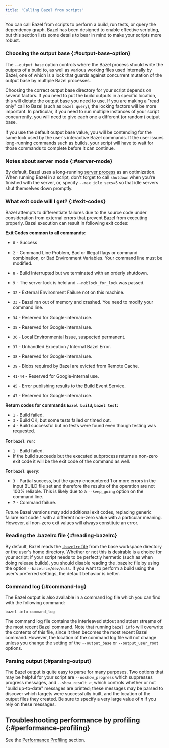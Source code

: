 ```yaml
---
title: 'Calling Bazel from scripts'
---
```


You can call Bazel from scripts to perform a build, run tests, or query
the dependency graph. Bazel has been designed to enable effective scripting, but
this section lists some details to bear in mind to make your scripts more
robust.

### Choosing the output base {:#output-base-option}

The `--output_base` option controls where the Bazel process should write the
outputs of a build to, as well as various working files used internally by
Bazel, one of which is a lock that guards against concurrent mutation of the
output base by multiple Bazel processes.

Choosing the correct output base directory for your script depends on several
factors. If you need to put the build outputs in a specific location, this will
dictate the output base you need to use. If you are making a "read only" call to
Bazel (such as `bazel query`), the locking factors will be more important. In
particular, if you need to run multiple instances of your script concurrently,
you will need to give each one a different (or random) output base.

If you use the default output base value, you will be contending for the same
lock used by the user's interactive Bazel commands. If the user issues
long-running commands such as builds, your script will have to wait for those
commands to complete before it can continue.

### Notes about server mode {:#server-mode}

By default, Bazel uses a long-running [server process](/versions/7.6.0/run/client-server) as an
optimization. When running Bazel in a script, don't forget to call `shutdown`
when you're finished with the server, or, specify `--max_idle_secs=5` so that
idle servers shut themselves down promptly.

### What exit code will I get? {:#exit-codes}

Bazel attempts to differentiate failures due to the source code under
consideration from external errors that prevent Bazel from executing properly.
Bazel execution can result in following exit codes:

**Exit Codes common to all commands:**

-   `0` - Success
-   `2` - Command Line Problem, Bad or Illegal flags or command combination, or
    Bad Environment Variables. Your command line must be modified.
-   `8` - Build Interrupted but we terminated with an orderly shutdown.
-   `9` - The server lock is held and `--noblock_for_lock` was passed.
-   `32` - External Environment Failure not on this machine.

-   `33` - Bazel ran out of memory and crashed. You need to modify your command line.
-   `34` - Reserved for Google-internal use.
-   `35` - Reserved for Google-internal use.
-   `36` - Local Environmental Issue, suspected permanent.
-   `37` - Unhandled Exception / Internal Bazel Error.
-   `38` - Reserved for Google-internal use.
-   `39` - Blobs required by Bazel are evicted from Remote Cache.
-   `41-44` - Reserved for Google-internal use.
-   `45` - Error publishing results to the Build Event Service.
-   `47` - Reserved for Google-internal use.

**Return codes for commands `bazel build`, `bazel test`:**

-   `1` - Build failed.
-   `3` - Build OK, but some tests failed or timed out.
-   `4` - Build successful but no tests were found even though testing was
    requested.

**For `bazel run`:**

-   `1` - Build failed.
-   If the build succeeds but the executed subprocess returns a non-zero exit
    code it will be the exit code of the command as well.

**For `bazel query`:**

-   `3` - Partial success, but the query encountered 1 or more errors in the
    input BUILD file set and therefore the results of the operation are not 100%
    reliable. This is likely due to a `--keep_going` option on the command line.
-   `7` - Command failure.

Future Bazel versions may add additional exit codes, replacing generic failure
exit code `1` with a different non-zero value with a particular meaning.
However, all non-zero exit values will always constitute an error.

### Reading the .bazelrc file {:#reading-bazelrc}

By default, Bazel reads the [`.bazelrc` file](/versions/7.6.0/run/bazelrc) from the base
workspace directory or the user's home directory. Whether or not this is
desirable is a choice for your script; if your script needs to be perfectly
hermetic (such as when doing release builds), you should disable reading the
.bazelrc file by using the option `--bazelrc=/dev/null`. If you want to perform
a build using the user's preferred settings, the default behavior is better.

### Command log {:#command-log}

The Bazel output is also available in a command log file which you can find with
the following command:

```posix-terminal
bazel info command_log
```

The command log file contains the interleaved stdout and stderr streams of the
most recent Bazel command. Note that running `bazel info` will overwrite the
contents of this file, since it then becomes the most recent Bazel command.
However, the location of the command log file will not change unless you change
the setting of the `--output_base` or `--output_user_root` options.

### Parsing output {:#parsing-output}

The Bazel output is quite easy to parse for many purposes. Two options that may
be helpful for your script are `--noshow_progress` which suppresses progress
messages, and <code>--show_result <var>n</var></code>, which controls whether or
not "build up-to-date" messages are printed; these messages may be parsed to
discover which targets were successfully built, and the location of the output
files they created. Be sure to specify a very large value of _n_ if you rely on
these messages.

## Troubleshooting performance by profiling {:#performance-profiling}

See the [Performance Profiling](/versions/7.6.0/rules/performance#performance-profiling) section.
